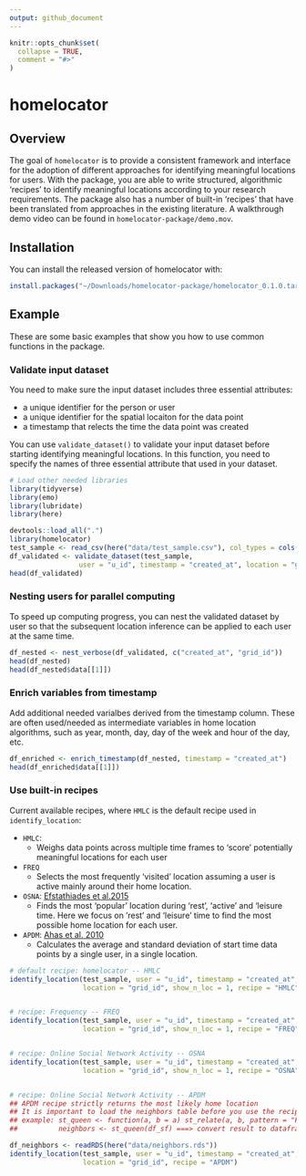 ```yaml
---
output: github_document
---
```



```r
knitr::opts_chunk$set(
  collapse = TRUE,
  comment = "#>"
)
```

# homelocator

<!-- badges: start -->
<!-- badges: end -->

## Overview 

The goal of `homelocator` is to provide a consistent framework and interface for the adoption of different approaches for identifying  meaningful locations for users. With the package, you are able to write structured, algorithmic 'recipes' to identify meaningful locations according to your research requirements. The package also has a number of built-in 'recipes' that have been translated from approaches in the existing literature. A walkthrough demo video can be found in `homelocator-package/demo.mov`. 

## Installation

You can install the released version of homelocator with:

``` r
install.packages("~/Downloads/homelocator-package/homelocator_0.1.0.tar.gz", repos=NULL, type="source")
```
## Example

These are some basic examples that show you how to use common functions in the package. 

### Validate input dataset

You need to make sure the input dataset includes three essential attributes: 

  - a unique identifier for the person or user 
  - a unique identifier for the spatial locaiton for the data point 
  - a timestamp that relects the time the data point was created 

You can use `validate_dataset()` to validate your input dataset before starting identifying meaningful locations. In this function, you need to specify the names of three essential attribute that used in your dataset. 


```r
# Load other needed libraries
library(tidyverse)
library(emo)
library(lubridate)
library(here)
```


```r
devtools::load_all(".")
library(homelocator)
test_sample <- read_csv(here("data/test_sample.csv"), col_types = cols(grid_id = col_character()))
df_validated <- validate_dataset(test_sample, 
                 user = "u_id", timestamp = "created_at", location = "grid_id")
head(df_validated)
```



### Nesting users for parallel computing 

To speed up computing progress, you can nest the validated dataset by user so that the subsequent location inference can be applied to each user at the same time. 

```r
df_nested <- nest_verbose(df_validated, c("created_at", "grid_id"))
head(df_nested)
head(df_nested$data[[1]])
```


### Enrich variables from timestamp

Add additional needed varialbes derived from the timestamp column. These are often used/needed as intermediate variables in home location algorithms, such as year, month, day, day of the week and hour of the day, etc. 


```r
df_enriched <- enrich_timestamp(df_nested, timestamp = "created_at")
head(df_enriched$data[[1]])
```


### Use built-in recipes 

Current available recipes, where `HMLC` is the default recipe used in `identify_location`: 

- `HMLC`: 
  - Weighs data points across multiple time frames to ‘score’ potentially meaningful locations for each user 
- `FREQ`
  - Selects the most frequently 'visited' location assuming a user is active mainly around their home location. 
- `OSNA`: [Efstathiades et al.2015](https://www.researchgate.net/publication/279884727_Identification_of_Key_Locations_based_on_Online_Social_Network_Activity)
  - Finds the most 'popular' location during 'rest', 'active' and 'leisure time. Here we focus on 'rest' and 'leisure' time to find the most possible home location for each user. 
- `APDM`: [Ahas et al. 2010](https://www.researchgate.net/publication/233197970_Using_Mobile_Positioning_Data_to_Model_Locations_Meaningful_to_Users_of_Mobile_Phones)
  - Calculates the average and standard deviation of start time data points by a single user, in a single location. 


```r
# default recipe: homelocator -- HMLC
identify_location(test_sample, user = "u_id", timestamp = "created_at", 
                  location = "grid_id", show_n_loc = 1, recipe = "HMLC")


# recipe: Frequency -- FREQ
identify_location(test_sample, user = "u_id", timestamp = "created_at", 
                  location = "grid_id", show_n_loc = 1, recipe = "FREQ")


# recipe: Online Social Network Activity -- OSNA
identify_location(test_sample, user = "u_id", timestamp = "created_at", 
                  location = "grid_id", show_n_loc = 1, recipe = "OSNA")


# recipe: Online Social Network Activity -- APDM
## APDM recipe strictly returns the most likely home location
## It is important to load the neighbors table before you use the recipe!!
## example: st_queen <- function(a, b = a) st_relate(a, b, pattern = "F***T****")
##          neighbors <- st_queen(df_sf) ===> convert result to dataframe 

df_neighbors <- readRDS(here("data/neighbors.rds"))
identify_location(test_sample, user = "u_id", timestamp = "created_at", 
                  location = "grid_id", recipe = "APDM")
```




